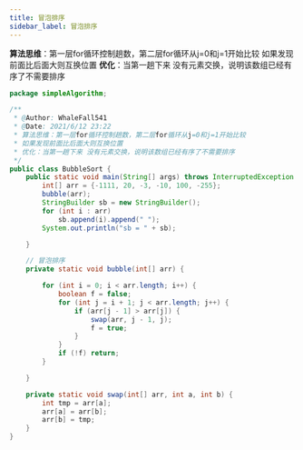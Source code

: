 ```yaml
---
title: 冒泡排序
sidebar_label: 冒泡排序
---
```


**算法思维**：第一层for循环控制趟数，第二层for循环从j=0和j=1开始比较
如果发现前面比后面大则互换位置
**优化**：当第一趟下来 没有元素交换，说明该数组已经有序了不需要排序

```java
package simpleAlgorithm;

/**
 * @Author: WhaleFall541
 * @Date: 2021/6/12 23:22
 * 算法思维：第一层for循环控制趟数，第二层for循环从j=0和j=1开始比较
 * 如果发现前面比后面大则互换位置
 * 优化：当第一趟下来 没有元素交换，说明该数组已经有序了不需要排序
 */
public class BubbleSort {
    public static void main(String[] args) throws InterruptedException {
        int[] arr = {-1111, 20, -3, -10, 100, -255};
        bubble(arr);
        StringBuilder sb = new StringBuilder();
        for (int i : arr)
            sb.append(i).append(" ");
        System.out.println("sb = " + sb);

    }

    // 冒泡排序
    private static void bubble(int[] arr) {

        for (int i = 0; i < arr.length; i++) {
            boolean f = false;
            for (int j = i + 1; j < arr.length; j++) {
                if (arr[j - 1] > arr[j]) {
                    swap(arr, j - 1, j);
                    f = true;
                }
            }
            if (!f) return;
        }

    }

    private static void swap(int[] arr, int a, int b) {
        int tmp = arr[a];
        arr[a] = arr[b];
        arr[b] = tmp;
    }
}
```
